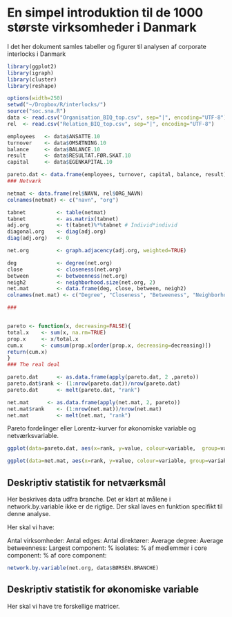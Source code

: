 En simpel introduktion til de 1000 største virksomheder i Danmark
========================================================

I det her dokument samles tabeller og figurer til analysen af corporate interlocks i Danmark


```r
library(ggplot2)
library(igraph)
library(cluster)
library(reshape)

options(width=250)
setwd("~/Dropbox/R/interlocks/")
source("soc.sna.R")
data <- read.csv("Organisation_BIQ_top.csv", sep="|", encoding="UTF-8")
rel  <- read.csv("Relation_BIQ_top.csv", sep="|", encoding="UTF-8") 

employees   <- data$ANSATTE.10
turnover    <- data$OMSÆTNING.10
balance     <- data$BALANCE.10
result      <- data$RESULTAT.FØR.SKAT.10 
capital     <- data$EGENKAPITAL.10 

pareto.dat <- data.frame(employees, turnover, capital, balance, result)
### Netværk

netmat <- data.frame(rel$NAVN, rel$ORG_NAVN)
colnames(netmat) <- c("navn", "org")

tabnet          <- table(netmat)
tabnet          <- as.matrix(tabnet)
adj.org         <- t(tabnet)%*%tabnet # Individ*individ
diagonal.org    <- diag(adj.org)
diag(adj.org)   <- 0

net.org         <- graph.adjacency(adj.org, weighted=TRUE)

deg             <- degree(net.org) 
close           <- closeness(net.org)
between         <- betweenness(net.org)
neigh2          <- neighborhood.size(net.org, 2)
net.mat         <- data.frame(deg, close, between, neigh2)
colnames(net.mat) <- c("Degree", "Closeness", "Betweeness", "Neighborhood")

###


pareto <- function(x, decreasing=FALSE){
total.x    <- sum(x, na.rm=TRUE)  
prop.x     <- x/total.x 
cum.x      <- cumsum(prop.x[order(prop.x, decreasing=decreasing)])
return(cum.x)
}
### The real deal

pareto.dat      <- as.data.frame(apply(pareto.dat, 2 ,pareto))
pareto.dat$rank <- (1:nrow(pareto.dat))/nrow(pareto.dat) 
pareto.dat      <- melt(pareto.dat, "rank")

net.mat      <- as.data.frame(apply(net.mat, 2, pareto))
net.mat$rank    <- (1:nrow(net.mat))/nrow(net.mat)
net.mat         <- melt(net.mat, "rank")
```

Pareto fordelinger eller Lorentz-kurver for økonomiske variable og netværksvariable.

```r
ggplot(data=pareto.dat, aes(x=rank, y=value, colour=variable,  group=variable)) + geom_line(aes(linetype=variable)) + theme_bw()

ggplot(data=net.mat, aes(x=rank, y=value, colour=variable, group=variable)) + geom_line(aes(linetype=variable)) + theme_bw()
```

## Deskriptiv statistik for netværksmål

Her beskrives data udfra branche. Det er klart at målene i network.by.variable ikke er de rigtige. Der skal laves en funktion specifikt til denne analyse.

Her skal vi have:

Antal virksomheder:
Antal edges:
Antal direktører:
Average degree:
Average betweenness:
Largest component:
% isolates:
% af medlemmer i core component:
% af core component:

```r
network.by.variable(net.org, data$BØRSEN.BRANCHE)
```

## Deskriptiv statistik for økonomiske variable
Her skal vi have tre forskellige matricer.


```r

```